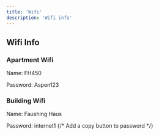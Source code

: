 ```yaml
---
title: 'Wifi'
description: 'Wifi info'
---
```


## Wifi Info

### Apartment Wifi

Name: FH450

Password: Aspen123

### Building Wifi
Name: Faushing Haus

Password: internet1
{/* Add a copy button to password */}



